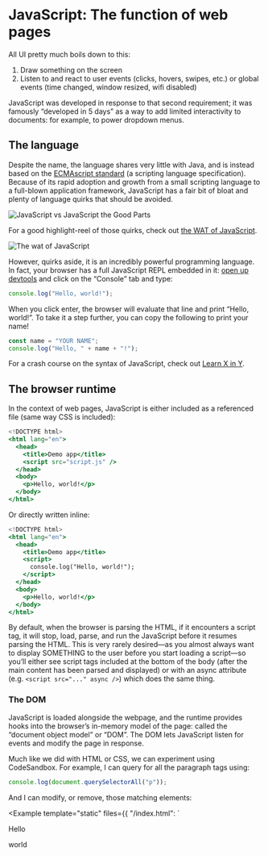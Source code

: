 
<Breadcrumbs />

# JavaScript: The function of web pages

<ByLine />

All UI pretty much boils down to this:

1. Draw something on the screen
2. Listen to and react to user events (clicks, hovers, swipes, etc.) or global events (time changed, window resized, wifi disabled)

JavaScript was developed in response to that second requirement; it was famously “developed in 5 days” as a way to add limited interactivity to documents: for example, to power dropdown menus. 

## The language

Despite the name, the language shares very little with Java, and is instead based on the [ECMAscript standard](https://en.wikipedia.org/wiki/ECMAScript) (a scripting language specification). Because of its rapid adoption and growth from a small scripting language to a full-blown application framework, JavaScript has a fair bit of bloat and plenty of language quirks that should be avoided. 

<Image src={TheGoodParts} alt="JavaScript vs JavaScript the Good Parts" />

For a good highlight-reel of those quirks, check out [the WAT of JavaScript](https://www.destroyallsoftware.com/talks/wat).

<Image src={Wat} alt="The wat of JavaScript" />

However, quirks aside, it is an incredibly powerful programming language. In fact, your browser has a full JavaScript REPL embedded in it: [open up devtools](/css/#devtools) and click on the “Console” tab and type:

```jsx
console.log("Hello, world!");
```

When you click enter, the browser will evaluate that line and print “Hello, world!”. To take it a step further, you can copy the following to print your name! 

```jsx
const name = "YOUR NAME";
console.log("Hello, " + name + "!");
```

For a crash course on the syntax of JavaScript, check out [Learn X in Y](https://learnxinyminutes.com/docs/javascript/). 

## The browser runtime

In the context of web pages, JavaScript is either included as a referenced file (same way CSS is included):

```jsx filename="index.html" {5}
<!DOCTYPE html>
<html lang="en">
  <head>
    <title>Demo app</title>
    <script src="script.js" />
  </head>
  <body>
    <p>Hello, world!</p>
  </body>
</html>
```

Or directly written inline:

```jsx filename="index.html" {5-7}
<!DOCTYPE html>
<html lang="en">
  <head>
    <title>Demo app</title>
    <script>
      console.log("Hello, world!");
    </script>
  </head>
  <body>
    <p>Hello, world!</p>
  </body>
</html>
```

By default, when the browser is parsing the HTML, if it encounters a script tag, it will stop, load, parse, and run the JavaScript before it resumes parsing the HTML. This is very rarely desired—as you almost always want to display SOMETHING to the user before you start loading a script—so you’ll either see script tags included at the bottom of the body (after the main content has been parsed and displayed) or with an async attribute (e.g. `<script src="..." async />`) which does the same thing.

### The DOM

JavaScript is loaded alongside the webpage, and the runtime provides hooks into the browser’s in-memory model of the page: called the “document object model” or “DOM”. The DOM lets JavaScript listen for events and modify the page in response. 

Much like we did with HTML or CSS, we can experiment using CodeSandbox. For example, I can query for all the paragraph tags using: 

```jsx
console.log(document.querySelectorAll("p"));
```

And I can modify, or remove, those matching elements:

<Example template="static" files={{
  "/index.html": `<!DOCTYPE html>
<html lang="en">
  <head>
    <title>Demo app</title>
  </head>
  <body>
    <div>
      Hello
    </div>
    <p>
      world
    </p>
    <script src="/script.js" />
  </body>
</html>`,
  "/script.js": `const paragraphs = document.querySelectorAll("p")
for (const paragraph of paragraphs) {
	paragraph.remove();
}`
}} />

### Events

As I said before, every UI language needs a way to respond to user events. In JavaScript, this takes the form of explicit event listeners that you can attach. For example, I can add an event listener for click events:

<Example template="static" console files={{
  "/index.html": `<!DOCTYPE html>
<html lang="en">
  <head>
    <title>Demo app</title>
  </head>
  <body>
    <div id="parent">
      <div id="child">
        Click me!
      </div>
    </div>
    <script src="/script.js" />
  </body>
</html>`,
  "/script.js": `function listener() {
	console.log("CLICKED!")
}

document.querySelector("#child").addEventListener("click", listener);`
}} />

Because components are nested, events may occur on multiple components: 

<Example template="static" console files={{
  "/index.html": `<!DOCTYPE html>
<html lang="en">
  <head>
    <title>Demo app</title>
  </head>
  <body>
    <div id="parent">
      <div id="child">
        Click me!
      </div>
    </div>
    <script src="/script.js" />
  </body>
</html>`,
  "/script.js": `function childListener() {
	console.log("CHILD CLICKED!")
}

document.querySelector("#child").addEventListener("click", childListener);

function parentListener() {
	console.log("PARENT CLICKED!")
}

document.querySelector("#parent").addEventListener("click", parentListener);`
}} />

You may have noticed that the parent event happens AFTER the child event. by default, events bubble from child to parent up the document tree.

By selecting the element in your browser’s developer tools, you can see any event handlers attached to it:

<Image src={Devtools} alt="Devtools" />

And if you go to the `source` panel, you can even [set a breakpoint on it](https://developer.chrome.com/docs/devtools/javascript/breakpoints#event-listeners).

In these examples, I've mostly focused on the click event, but there are many, many event types available. Some examples include: 

- mouse events 
- drag and drop events
- animation events (animation started, completed)
- window events (scroll, resize)
- gyroscope and accelerometer events
- network events (went online / offline)
- ...and [hundreds more](https://developer.mozilla.org/en-US/docs/Web/Events)

### HTML5 APIs

With the building blocks of HTML, CSS, and JavaScript, the web changed very quickly: JavaScript didn’t stay a scripting language intended to open and close dropdowns for long; developers got increasingly ambitious with what web applications could do; and APIs were added to enable increasingly more native experiences; specifically: 

- [XHR](https://developer.mozilla.org/en-US/docs/Web/API/XMLHttpRequest): enabling webpages to programmatically query the network for additional data. (These days, the [fetch API](https://developer.mozilla.org/en-US/docs/Web/API/Fetch_API) is more common.)
- [HTML5](https://en.wikipedia.org/wiki/HTML5): an updated specification for HTML, adding APIs targeted at full application development such as offline, history, geolocation, file reading, image rendering, etc.

For a full list of JavaScript APIs, check out [MDN](https://developer.mozilla.org/en-US/docs/Web/JavaScript). 

## Frontend frameworks

Alongside the new APIs and browser-based applications (or perhaps powering the browser-based applications) came a suite of libraries built at targeting frontend.

### Wave 1: Utilities

The first wave of popular frontend frameworks came about in the 2000s and provided utilities to decorate static documents rendered on the server with interactivity. They general shape was "select element" and "do something to it" (at this point, you could not select elements with CSS selectors natively). Alongside that core functionality, they provided shims to simplify various browser tasks, such as requesting data from the network (something that was difficult at the time). 

```js filename="jquery-example.js"
$( "#button-container button" ).on( "click", function( event ) {
  hiddenBox.show();
});
```

Examples include: [Mootools](https://mootools.net/), [Prototype](http://prototypejs.org/), and [jQuery](https://jquery.com/).

### Wave 2: Data binding

The second wave came about in the late 2000s / early 2010s and made it easier to bind data to HTML. Unlike the first wave, which treated the HTML as the source of truth for data, this wave assumed that JavaScript was the source of truth for data (treating JavaScript as a first-class citizen, rather than a progressive enhancement); these frameworks made it easy to store state in JavaScript, interpolate that state into their HTML, and modify that state in response to HTML events.

```js filename="angularjs-example.js"
<html ng-app>
 <!-- Body tag augmented with ngController directive  -->
 <body ng-controller="MyController">
   <input ng-model="foo" value="bar">
   <!-- Button tag with ngClick directive, and
          string expression 'buttonText'
          wrapped in "{{ }}" markup -->
   <button ng-click="changeFoo()">{{buttonText}}</button>
   <script src="angular.js"></script>
 </body>
</html>
```

Examples include: [Backbone](https://backbonejs.org/), [Angular 1.0](https://angularjs.org/), [Ember](https://emberjs.com/), and [Knockout](https://knockoutjs.com/).

### Wave 3: Components

The third wave further abstracted UI into components: bundles of structure, style, and function creating reusable UI concepts (a menu, table row, or form input). 

```js filename="react-example.js"
function Welcome(props) {
  return <h1>Hello, {props.name}</h1>;
}
```

Examples include: [React](https://react.dev/), [Angular 2.0](https://angular.io/), [Svelte](https://svelte.dev/), [Vue](https://vuejs.org/), and [Solid.js](https://www.solidjs.com/).

A key innovation of React was JSX, a superset of JavaScript that allowed developers to write HTML-like syntax in JavaScript files. This language could be transpiled into JavaScript (with a object-based representation of the inlined HTML). We'll cover this more later.

### Wave 4: Fullstack

More recently, we've seen a fourth wave begin to emerge. Technologies like Next.js take advantage of the fact that JavaScript now powers both the client and server for many sites. By using Next.js, you can write React code that renders on the server, and keeps the client up-to-date. 

While this wave is still early, examples include: [Next.js](https://nextjs.org/), [Remix](https://remix.run/), and [Astro](https://astro.build/).

I will call out that these waves are fuzzy, and the idea of writing JavaScript that was shared between client and server started much earlier with [Meteor](https://www.meteor.com/). 